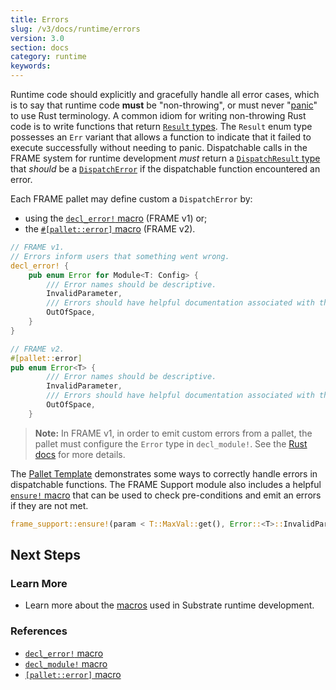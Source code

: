 ```yaml
---
title: Errors
slug: /v3/docs/runtime/errors
version: 3.0 
section: docs
category: runtime
keywords:
---
```


Runtime code should explicitly and gracefully handle all error cases, which is to say that runtime
code **must** be "non-throwing", or must never
"[panic](https://doc.rust-lang.org/book/ch09-03-to-panic-or-not-to-panic.html)" to use Rust
terminology. A common idiom for writing non-throwing Rust code is to write functions that return
[`Result` types](/rustdocs/latest/frame_support/dispatch/result/enum.Result.html).
The `Result` enum type possesses an `Err` variant that allows a function to indicate that it failed
to execute successfully without needing to panic. Dispatchable calls in the FRAME system for runtime
development _must_ return a
[`DispatchResult` type](/rustdocs/latest/frame_support/dispatch/type.DispatchResult.html)
that _should_ be a
[`DispatchError`](/rustdocs/latest/frame_support/dispatch/enum.DispatchError.html)
if the dispatchable function encountered an error.

Each FRAME pallet may define custom a `DispatchError` by:

- using
  the [`decl_error!` macro](../macros#decl_error) (FRAME v1) or;
- the [`#[pallet::error]` macro](../macros#palleterror) (FRAME v2).

```rust
// FRAME v1.
// Errors inform users that something went wrong.
decl_error! {
	pub enum Error for Module<T: Config> {
		/// Error names should be descriptive.
		InvalidParameter,
		/// Errors should have helpful documentation associated with them.
		OutOfSpace,
	}
}

// FRAME v2.
#[pallet::error]
pub enum Error<T> {
		/// Error names should be descriptive.
		InvalidParameter,
		/// Errors should have helpful documentation associated with them.
		OutOfSpace,
	}

```

> **Note:** In FRAME v1, in order to emit custom errors from a pallet, the pallet must
> configure the `Error` type in `decl_module!`. See the [Rust docs](/rustdocs/latest/frame_support/macro.decl_error.html#usage) for more details.

The
[Pallet Template](https://github.com/substrate-developer-hub/substrate-pallet-template/blob/master/src/lib.rs)
demonstrates some ways to correctly handle errors in dispatchable functions. The FRAME Support
module also includes a helpful
[`ensure!` macro](/rustdocs/latest/frame_support/macro.ensure.html) that can be
used to check pre-conditions and emit an errors if they are not met.

```rust
frame_support::ensure!(param < T::MaxVal::get(), Error::<T>::InvalidParameter);
```

## Next Steps

### Learn More

- Learn more about the [macros](../macros) used in Substrate runtime development.

### References

- [`decl_error!` macro](/rustdocs/latest/frame_support/macro.decl_error.html)
- [`decl_module!` macro](/rustdocs/latest/frame_support/macro.decl_module.html)
- [`[pallet::error]` macro](/rustdocs/latest/frame_support/attr.pallet.html#error-palleterror-optional)
